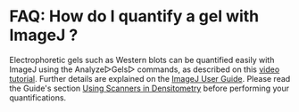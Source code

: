 = FAQ: How do I quantify a gel with ImageJ ? =

Electrophoretic gels such as Western blots can be quantified easily with ImageJ using the Analyze▷Gels▷ commands, as described on this [[video:analysis:gel_quantification_analysis|video tutorial]]. Further details are explained on the [[http://imagej.nih.gov/ij/docs/guide/146-30.html#toc-Subsection-30.13|ImageJ User Guide]]. Please read the Guide's section [[http://imagej.nih.gov/ij/docs/guide/146-30.html#infobox:Densitometry|Using Scanners in Densitometry]] before performing your quantifications.
